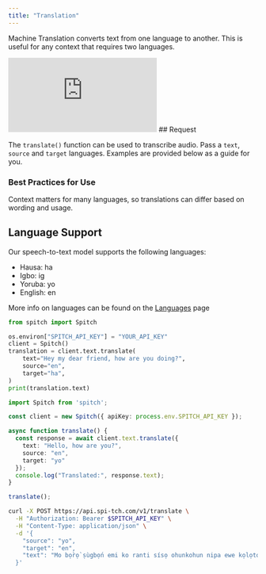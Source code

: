 ```yaml
---
title: "Translation"
---
```


Machine Translation converts text from one language to another. This is useful for any context that requires two languages.

<iframe
  className="w-full aspect-video rounded-xl"
  src="https://www.youtube.com/embed/yep7BFCffqc?si=BOVW9syAZvmQt54O"
  title="Language Translation in Spitch"
  frameBorder="0"
  allow="accelerometer; autoplay; clipboard-write; encrypted-media; gyroscope; picture-in-picture"
  allowFullScreen
></iframe>
## Request

The `translate()` function can be used to transcribe audio. Pass a `text`, `source` and `target` languages.
Examples are provided below as a guide for you.

### Best Practices for Use
<Info>
  Context matters for many languages, so translations can differ based on wording and usage.
</Info>

## Language Support

Our speech-to-text model supports the following languages:

- Hausa: ha
- Igbo: ig
- Yoruba: yo
- English: en

More info on languages can be found on the [Languages](/concepts/languages) page



<CodeGroup dropdown>

```python Python
from spitch import Spitch

os.environ["SPITCH_API_KEY"] = "YOUR_API_KEY"
client = Spitch()
translation = client.text.translate(
    text="Hey my dear friend, how are you doing?",
    source="en",
    target="ha",
)
print(translation.text)
```

```typescript TypeScript
import Spitch from 'spitch';

const client = new Spitch({ apiKey: process.env.SPITCH_API_KEY });

async function translate() {
  const response = await client.text.translate({
    text: "Hello, how are you?",
    source: "en",
    target: "yo"
  });
  console.log("Translated:", response.text);
}

translate();
```

```bash cURL
curl -X POST https://api.spi-tch.com/v1/translate \
  -H "Authorization: Bearer $SPITCH_API_KEY" \
  -H "Content-Type: application/json" \
  -d '{
    "source": "yo",
    "target": "en",
    "text": "Mo bọ̀rọ̀ ṣùgbọ́n emi ko ranti sísọ ohunkohun nipa ewe kọlọtọ, emi ni àwọn ṣe ede nla emi ko ni àwọn ijiroro ẹni-kọọkan tabi iranti ati pe emi ko ni idaduro alaye lati àwọn ibaraẹnisọrọ tẹlẹ, ni igba kọọkan ti o ba ni ijiroro tuntun ti o ba fẹ lati mọ nkan nipa ewe kọlọtọ emi yoo ni idunnu lati gbiyanju lati ranlọwọ pẹlu iyẹnì olèbiribiri miiran lẹyin ẹ̀hin."
  }'
  ```

</CodeGroup>